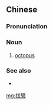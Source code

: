 {{also|拔骚}}
==Chinese==
{{zh-forms|s=拔骚}}

===Pronunciation===
{{zh-pron
|m=básāo
|cat=n
}}

===Noun===
{{zh-noun}}

# {{lb|zh|Dalian Mandarin}} [[octopus]]

===See also===
* {{zh-l|章魚}}

[[mg:拔騷]]